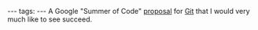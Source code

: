 ---
tags:
---
A Google "Summer of Code" [http://article.gmane.org/gmane.comp.version-control.git/115514 proposal] for [[Git]] that I would very much like to see succeed.
